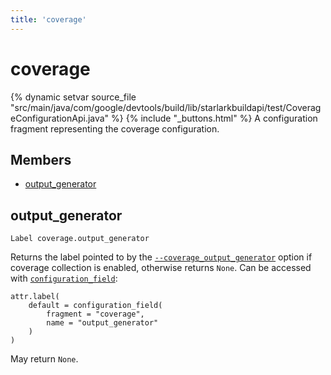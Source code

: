 ```yaml
---
title: 'coverage'
---
```


# coverage

{% dynamic setvar source_file "src/main/java/com/google/devtools/build/lib/starlarkbuildapi/test/CoverageConfigurationApi.java" %}
{% include "\_buttons.html" %}
A configuration fragment representing the coverage configuration.

## Members

- [output_generator](#output_generator)

## output_generator

``` rule-signature
Label coverage.output_generator
```

Returns the label pointed to by the [`--coverage_output_generator`](https://bazel.build/reference/command-line-reference#flag--coverage_output_generator) option if coverage collection is enabled, otherwise returns `None`. Can be accessed with [`configuration_field`](../globals/bzl.html#configuration_field):  

    attr.label(
        default = configuration_field(
            fragment = "coverage",
            name = "output_generator"
        )
    )

May return `None`.
